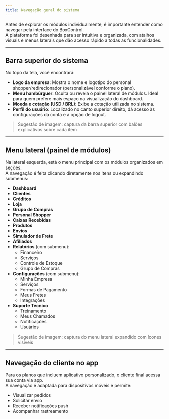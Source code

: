 ```yaml
---
title: Navegação geral do sistema
---
```


Antes de explorar os módulos individualmente, é importante entender como navegar pela interface do BoxControl.  
A plataforma foi desenhada para ser intuitiva e organizada, com atalhos visuais e menus laterais que dão acesso rápido a todas as funcionalidades.

---

## Barra superior do sistema

No topo da tela, você encontrará:

- **Logo da empresa**: Mostra o nome e logotipo do personal shopper/redirecionador (personalizável conforme o plano).
- **Menu hambúrguer**: Oculta ou revela o painel lateral de módulos. Ideal para quem prefere mais espaço na visualização do dashboard.
- **Moeda e cotação (USD / BRL)**: Exibe a cotação utilizada no sistema.
- **Perfil do usuário**: Localizado no canto superior direito, dá acesso às configurações da conta e à opção de logout.

> Sugestão de imagem: captura da barra superior com balões explicativos sobre cada item

---

## Menu lateral (painel de módulos)

Na lateral esquerda, está o menu principal com os módulos organizados em seções.  
A navegação é feita clicando diretamente nos itens ou expandindo submenus:

- **Dashboard**
- **Clientes**
- **Créditos**
- **Loja**
- **Grupo de Compras**
- **Personal Shopper**
- **Caixas Recebidas**
- **Produtos**
- **Envios**
- **Simulador de Frete**
- **Afiliados**
- **Relatórios** (com submenu):
  - Financeiro
  - Serviços
  - Controle de Estoque
  - Grupo de Compras
- **Configurações** (com submenu):
  - Minha Empresa
  - Serviços
  - Formas de Pagamento
  - Meus Fretes
  - Integrações
- **Suporte Técnico**
  - Treinamento
  - Meus Chamados
  - Notificações
  - Usuários

> Sugestão de imagem: captura do menu lateral expandido com ícones visíveis

---

## Navegação do cliente no app

Para os planos que incluem aplicativo personalizado, o cliente final acessa sua conta via app.  
A navegação é adaptada para dispositivos móveis e permite:

- Visualizar pedidos
- Solicitar envio
- Receber notificações push
- Acompanhar rastreamento
